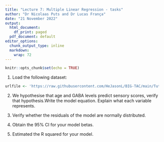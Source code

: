 ```yaml
---
title: "Lecture 7: Multiple Linear Regression - tasks"
author: "Dr Nicolaas Puts and Dr Lucas França"
date: "21 November 2022"
output:
  html_document:
    df_print: paged
  pdf_document: default
editor_options: 
  chunk_output_type: inline
  markdown: 
    wrap: 72
---
```


```r
knitr::opts_chunk$set(echo = TRUE)
```

1. Load the following dataset:

```r
urlfile <- 'https://raw.githubusercontent.com/HeJasonL/BIG-TAC/main/TutorialData.csv' #this loads a csv file called TutorialData and puts it into urlfile

```

2. We hypothesise that age and GABA levels predict sensory scores, verify that hypothesis.Write the model equation. Explain what each variable represents.

3. Verify whether the residuals of the model are normally distributed.

4. Obtain the 95% CI for your model betas.

5. Estimated the R squared for your model.